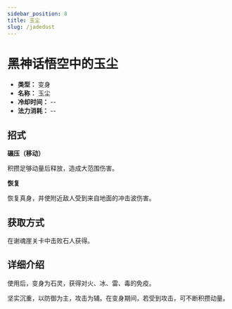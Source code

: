 ```yaml
---
sidebar_position: 8
title: 玉尘
slug: /jadedust
---
```


# 黑神话悟空中的玉尘

- **类型：** 变身
- **名称：** 玉尘
- **冷却时间：** --
- **法力消耗：** --

## 招式

**碾压（移动）**

积攒足够动量后释放，造成大范围伤害。

**恢复**

恢复真身，并使附近敌人受到来自地面的冲击波伤害。

## 获取方式

在谢魂崖关卡中击败石人获得。

## 详细介绍

使用后，变身为石灵，获得对火、冰、雷、毒的免疫。

坚实沉重，以防御为主，攻击为辅。在变身期间，若受到攻击，可不断积攒动量。